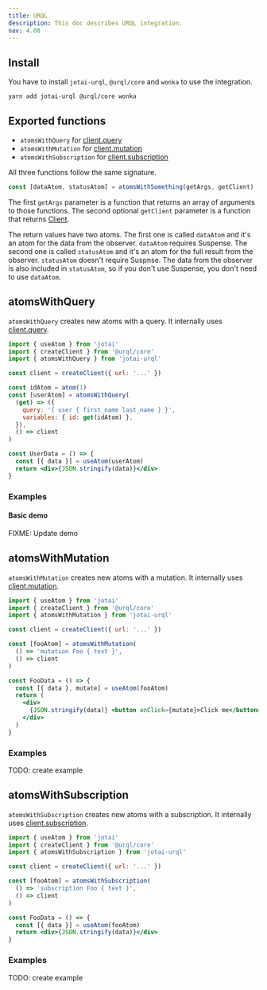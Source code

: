 ```yaml
---
title: URQL
description: This doc describes URQL integration.
nav: 4.08
---
```


## Install

You have to install `jotai-urql`, `@urql/core` and `wonka` to use the integration.

```
yarn add jotai-urql @urql/core wonka
```

## Exported functions

- `atomsWithQuery` for [client.query](https://formidable.com/open-source/urql/docs/api/core/#clientquery)
- `atomsWithMutation` for [client.mutation](https://formidable.com/open-source/urql/docs/api/core/#clientmutation)
- `atomsWithSubscription` for [client.subscription](https://formidable.com/open-source/urql/docs/api/core/#clientsubscription)

All three functions follow the same signature.

```ts
const [dataAtom, statusAtom] = atomsWithSomething(getArgs, getClient)
```

The first `getArgs` parameter is a function that returns an array of arguments to those functions.
The second optional `getClient` parameter is a function that returns [Client](https://formidable.com/open-source/urql/docs/api/core/#client).

The return values have two atoms.
The first one is called `dataAtom` and it's an atom for the data from the observer. `dataAtom` requires Suspense.
The second one is called `statusAtom` and it's an atom for the full result from the observer. `statusAtom` doesn't require Suspnse.
The data from the observer is also included in `statusAtom`,
so if you don't use Suspense, you don't need to use `dataAtom`.

## atomsWithQuery

`atomsWithQuery` creates new atoms with a query. It internally uses [client.query](https://formidable.com/open-source/urql/docs/api/core/#clientquery).

```jsx
import { useAtom } from 'jotai'
import { createClient } from '@urql/core'
import { atomsWithQuery } from 'jotai-urql'

const client = createClient({ url: '...' })

const idAtom = atom(1)
const [userAtom] = atomsWithQuery(
  (get) => ({
    query: '{ user { first_name last_name } }',
    variables: { id: get(idAtom) },
  }),
  () => client
)

const UserData = () => {
  const [{ data }] = useAtom(userAtom)
  return <div>{JSON.stringify(data)}</div>
}
```

### Examples

#### Basic demo

FIXME: Update demo

<CodeSandbox id="zujf6" />

## atomsWithMutation

`atomsWithMutation` creates new atoms with a mutation. It internally uses [client.mutation](https://formidable.com/open-source/urql/docs/api/core/#clientmutation).

```jsx
import { useAtom } from 'jotai'
import { createClient } from '@urql/core'
import { atomsWithMutation } from 'jotai-urql'

const client = createClient({ url: '...' })

const [fooAtom] = atomsWithMutation(
  () => 'mutation Foo { text }',
  () => client
)

const FooData = () => {
  const [{ data }, mutate] = useAtom(fooAtom)
  return (
    <div>
      {JSON.stringify(data)} <button onClick={mutate}>Click me</button>
    </div>
  )
}
```

### Examples

TODO: create example

## atomsWithSubscription

`atomsWithSubscription` creates new atoms with a subscription. It internally uses [client.subscription](https://formidable.com/open-source/urql/docs/api/core/#clientsubscription).

```jsx
import { useAtom } from 'jotai'
import { createClient } from '@urql/core'
import { atomsWithSubscription } from 'jotai-urql'

const client = createClient({ url: '...' })

const [fooAtom] = atomsWithSubscription(
  () => 'subscription Foo { text }',
  () => client
)

const FooData = () => {
  const [{ data }] = useAtom(fooAtom)
  return <div>{JSON.stringify(data)}</div>
}
```

### Examples

TODO: create example
